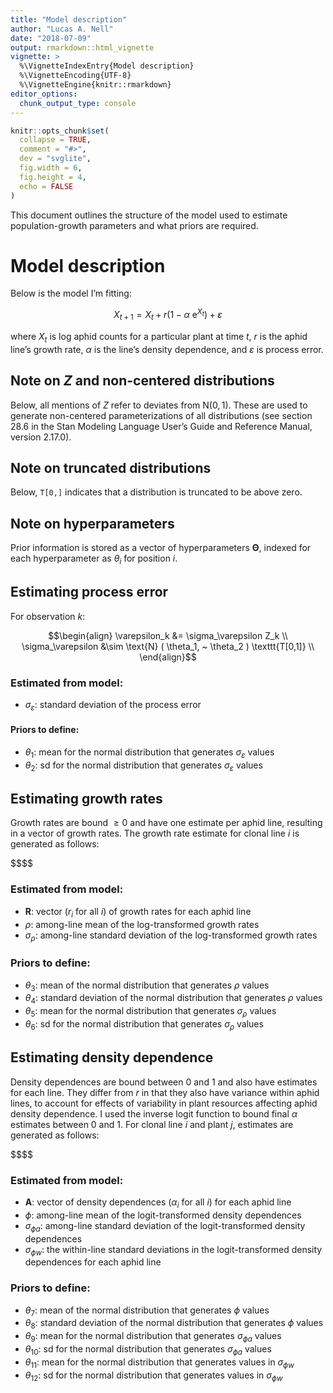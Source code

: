```yaml
---
title: "Model description"
author: "Lucas A. Nell"
date: "2018-07-09"
output: rmarkdown::html_vignette
vignette: >
  %\VignetteIndexEntry{Model description}
  %\VignetteEncoding{UTF-8}
  %\VignetteEngine{knitr::rmarkdown}
editor_options: 
  chunk_output_type: console
---
```


```r
knitr::opts_chunk$set(
  collapse = TRUE,
  comment = "#>",
  dev = "svglite", 
  fig.width = 6,
  fig.height = 4,
  echo = FALSE
)
```




This document outlines the structure of the model used to estimate population-growth
parameters and what priors are required.



# Model description

Below is the model I'm fitting:

$$
X_{t+1} = X_t + r \left( 1 - \alpha ~ \text{e}^{X_t} \right) + \varepsilon
$$

where $X_t$ is log aphid counts for a particular plant at time $t$,
$r$ is the aphid line's growth rate,
$\alpha$ is the line's density dependence,
and
$\varepsilon$ is process error.


## Note on $Z$ and non-centered distributions

Below, all mentions of $Z$ refer to deviates from $\text{N}(0,1)$.
These are used to generate non-centered parameterizations of all distributions
(see section 28.6 in the Stan Modeling Language User's Guide and Reference Manual,
version 2.17.0).


## Note on truncated distributions

Below, `T[0,]` indicates that a distribution is truncated to be above zero.


## Note on hyperparameters

Prior information is stored as a vector of hyperparameters $\mathbf{\Theta}$,
indexed for each hyperparameter as $\theta_i$ for position $i$.



## Estimating process error

For observation $k$:

$$\begin{align}
    \varepsilon_k &= \sigma_\varepsilon Z_k \\
    \sigma_\varepsilon &\sim \text{N} ( \theta_1, ~ \theta_2 ) \texttt{T[0,1]} \\
\end{align}$$


### Estimated from model:

- $\sigma_\varepsilon$: standard deviation of the process error


#### Priors to define:

- $\theta_1$: mean for the normal distribution that generates $\sigma_\varepsilon$ values
- $\theta_2$: sd for the normal distribution that generates $\sigma_\varepsilon$ values




## Estimating growth rates 

Growth rates are bound $\ge 0$ and have one estimate per aphid line,
resulting in a vector of growth rates.
The growth rate estimate for clonal line $i$ is generated as follows:

$$\begin{align}
    
    r_i &= \exp \left( \rho + \sigma_\rho ~ Z_i \right) \\
    
    \rho &\sim \text{N}(\theta_3, ~ \theta_4) \\
    \sigma_\rho &\sim \text{N}(\theta_5, ~ \theta_6) \texttt{T[0,]} \\
    
\end{align}$$



### Estimated from model:

- $\mathbf{R}$: vector ($r_i$ for all $i$) of growth rates for each aphid line
- $\rho$: among-line mean of the log-transformed growth rates
- $\sigma_\rho$: among-line standard deviation of the log-transformed growth rates


### Priors to define:

- $\theta_3$: mean of the normal distribution that generates $\rho$ values
- $\theta_4$: standard deviation of the normal distribution that generates
  $\rho$ values
- $\theta_5$: mean for the normal distribution that generates $\sigma_\rho$ values
- $\theta_6$: sd for the normal distribution that generates $\sigma_\rho$ values





## Estimating density dependence

Density dependences are bound between 0 and 1 and also have estimates for each line.
They differ from $r$ in that they also have variance within aphid lines, to account
for effects of variability in plant resources affecting aphid density dependence.
I used the inverse logit function to bound final $\alpha$ estimates between 0 and 1.
For clonal line $i$ and plant $j$, estimates are generated as follows:


$$\begin{align}

    \alpha_{ij} &= \text{logit}^{-1} \hspace{-0.25em}
        \left(
            \phi + \sigma_{\phi a} ~ Z_i + \sigma_{\phi w} ~ Z_j
        \right) \\
    
    \phi &\sim \text{N}(\theta_7, ~ \theta_8) \\
    \sigma_{\phi a} &\sim \text{N}(\theta_9, ~ \theta_{10}) \texttt{T[0,]} \\
    \sigma_{\phi w} &\sim \text{N}(\theta_{11}, ~ \theta_{12}) \texttt{T[0,]} \\
\end{align}$$




### Estimated from model:

- $\mathbf{A}$: vector of density dependences ($\alpha_i$ for all $i$) for each aphid line
- $\phi$: among-line mean of the logit-transformed density dependences
- $\sigma_{\phi a}$: among-line standard deviation of the logit-transformed density
  dependences
- $\sigma_{\phi w}$: the within-line standard deviations in the logit-transformed
  density dependences for each aphid line


### Priors to define:

- $\theta_{7}$: mean of the normal distribution that generates $\phi$ values
- $\theta_{8}$: standard deviation of the normal distribution that generates $\phi$
  values
- $\theta_{9}$: mean for the normal distribution that generates $\sigma_{\phi a}$ values
- $\theta_{10}$: sd for the normal distribution that generates $\sigma_{\phi a}$ values
- $\theta_{11}$: mean for the normal distribution that generates values in $\sigma_{\phi w}$
- $\theta_{12}$: sd for the normal distribution that generates values in $\sigma_{\phi w}$

